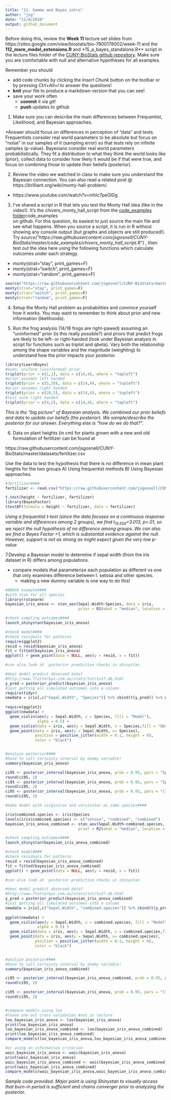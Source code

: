 ```yaml
---
title: "11. Gamma and Bayes intro"
author: "jsg"
date: "11/4/2020"
output: github_document
---
```

Before doing this, review the **Week 11** lecture set slides from 
https://sites.google.com/view/biostats/bio-7800178002/week-11 and
the  **112_more_model_extensions.R** and 
*15_a_bayes_standalone.R** script in the lecture files folder of the
[CUNY-BioStats github repository](https://github.com/jsgosnell/CUNY-BioStats). 
Make sure you are comfortable with null and alternative hypotheses for all
examples.

Remember you should

* add code chunks by clicking the *Insert Chunk* button on the toolbar or by
pressing *Ctrl+Alt+I* to answer the questions!
* **knit** your file to produce a markdown version that you can see!
* save your work often 
  * **commit** it via git!
  * **push** updates to github
  

1.  Make sure you can describe the main differences between Frequentist, Likelihood, and Bayesian approaches.

*Answer should focus on differences in perception of "data" and tests. Frequentists
consider real world parameters to be absolute but focus on "noise" in our samples
of it (sampling error) so that tests rely on infinite samples (p-value). Bayesians
consider real world parameters probabilistically. They fit a distribution to what
they think the world looks like (prior), collect data to consider how likely it 
would be if that were true, and focus on combining those to update their beliefs
(posterior).

2.  Review the video we watched in class to make sure you understand the Bayesian 
connection. You can also read a related post @ https://brilliant.org/wiki/monty-hall-problem/.
* https://www.youtube.com/watch?v=mhlc7peGlGg

3.  I've shared a script in R that lets you test the Monty Hall idea (like in 
the video!).  It's the chivers_monty_hall_script from the 
[code_examples folder](https://github.com/jsgosnell/CUNY-BioStats/tree/master/code_examples)code_examples  
on github.  For this question, its easiest to just source the main file and see what happens.
When you source a script, it is run in R without showing any console output
(but graphs and objects are still produced!).  Try 
*source("https://raw.githubusercontent.com/jsgosnell/CUNY-BioStats/master/code_examples/chivers_monty_hall_script.R")*
, then test out the idea here using the following functions which calculate outcomes
under each strategy.
* monty(strat="stay", print_games=F)
* monty(strat="switch", print_games=F)
* monty(strat="random", print_games=F)

```r
source("https://raw.githubusercontent.com/jsgosnell/CUNY-BioStats/master/code_examples/chivers_monty_hall_script.R")
monty(strat="stay", print_games=F)
monty(strat="switch", print_games=F)
monty(strat="random", print_games=F)
```

4. Setup the Monty Hall problem as probabilities and convince yourself how it works.
You may want to remember to think about prior and new information (likelihoods).

5. Run the frog analysis (14/18 frogs are right-pawed) assuming an “uninformed” 
prior (is this really possible?) and priors that predict frogs are likely to be 
left- or right-handed (look under Bayesian analysis in script for functions such
as triplot and qbeta).  Vary both the relationship among the shape variables 
and the magnitude (weighting) to understand how the prior impacts your posterior.

```r
library(LearnBayes)
#even, uniform (uninformed) prior
triplot(prior = c(1,1), data = c(14,4), where = "topleft")
#prior assumes left handed
triplot(prior = c(5,20), data = c(14,4), where = "topleft")
#prior assumes right handed 
triplot(prior = c(20,5), data = c(14,4), where = "topleft")
#less sure right handed
triplot(prior = c(4,2), data = c(14,4), where = "topleft")
```
*This is the "big picture" of Bayesian analysis. We combined our prior beliefs and
data to update our beliefs (the posterior). We sample/describe the posterior for
our answer. Everything else is "how do we do that?".*

6. Data on plant heights (in cm) for plants grown with a new and old formulation 
of fertilizer can be found at

https://raw.githubusercontent.com/jsgosnell/CUNY-BioStats/master/datasets/fertilizer.csv

Use the data to test the hypothesis that there is no difference in mean plant
heights for the two groups A) Using frequentist methods B) Using Bayesian
approaches.

```r
#fertilizer####
fertilizer <- read.csv("https://raw.githubusercontent.com/jsgosnell/CUNY-BioStats/master/datasets/fertilizer.csv")

t.test(height ~ fertilizer, fertilizer)
library(BayesFactor)
ttestBF(formula = height ~ fertilizer, data = fertilizer)
```
*Using a frequentist t-test (since the data focuses on a continuous response 
variable and differences among 2 groups), we find t~15.559~=3.013, p<.01, so we
reject the null hypothesis of no difference among groups.  We can also we find a
Bayes Factor >1, which is substantial evidence against the null. However, 
support is not as strong as might expect given the very low p-value*

7.Develop a Bayesian model to determine if sepal width (from the iris dataset in
R) differs among populations.

* compare models that parameterize each population as different vs one that only 
examines difference between I. setosa and other species.
  + making a new dummy variable is one way to do this!
  
```r
#ANOVA example####
#with stan for all species
library(rstanarm)
bayesian_iris_anova <- stan_aov(Sepal.Width~Species, data = iris, 
                                prior = R2(what = "median", location = 0.5), adapt_delta = 0.9999)

#check sampling outcomes####
launch_shinystan(bayesian_iris_anova)

#check model#### 
#check residuals for patterns
require(ggplot2)
resid = resid(bayesian_iris_anova)
fit = fitted(bayesian_iris_anova)
ggplot() + geom_point(data = NULL, aes(y = resid, x = fit))

#can also look at  posterior predictive checks in shinystan

#does model predict observed data?
#http://www.flutterbys.com.au/stats/tut/tut7.4b.html
y_pred = posterior_predict(bayesian_iris_anova)
#just getting all simulated outcomes into a column
require(tidyr)
newdata = iris[,c("Sepal.Width", "Species")] %>% cbind(t(y_pred)) %>% gather(key = "Rep", value = "Sepal.Width",
                                                                              -"Species":-"Sepal.Width")
require(ggplot2)
ggplot(newdata) + 
  geom_violin(aes(y = Sepal.Width, x = Species, fill = "Model"),
              alpha = 0.5) + 
  geom_violin(data = iris, aes(y = Sepal.Width, x = Species,fill = "Obs"), alpha = 0.5) + 
  geom_point(data = iris, aes(y = Sepal.Width, x= Species), 
             position = position_jitter(width = 0.1, height = 0),
             color = "black")


#analyze posterior####
#have to call certainty interval by dummy variable!
summary(bayesian_iris_anova)

ci95 <- posterior_interval(bayesian_iris_anova, prob = 0.95, pars = "Speciesversicolor")
round(ci95, 2)
ci95 <- posterior_interval(bayesian_iris_anova, prob = 0.95, pars = "Speciesvirginica")
round(ci95, 2)
ci95 <- posterior_interval(bayesian_iris_anova, prob = 0.95, pars = "(Intercept)")
round(ci95, 2)

#make model with virginican and versicolor as same species####

iris$combined.species <- iris$Species
levels(iris$combined.species) <- c("setosa", "combined", "combined")
bayesian_iris_anova_combined <- stan_aov(Sepal.Width~combined.species, data = iris, 
                                prior = R2(what = "median", location = 0.5), adapt_delta = 0.9999)

#check sampling outcomes####
launch_shinystan(bayesian_iris_anova_combined)

#check model#### 
#check residuals for patterns
resid = resid(bayesian_iris_anova_combined)
fit = fitted(bayesian_iris_anova_combined)
ggplot() + geom_point(data = NULL, aes(y = resid, x = fit))

#can also look at  posterior predictive checks in shinystan

#does model predict observed data?
#http://www.flutterbys.com.au/stats/tut/tut7.4b.html
y_pred = posterior_predict(bayesian_iris_anova_combined)
#just getting all simulated outcomes into a column
newdata = iris[,c("Sepal.Width", "combined.species")] %>% cbind(t(y_pred)) %>% gather(key = "Rep", value = "Sepal.Width",
                                                                             -"combined.species":-"Sepal.Width")
ggplot(newdata) + 
  geom_violin(aes(y = Sepal.Width, x = combined.species, fill = "Model"),
              alpha = 0.5) + 
  geom_violin(data = iris, aes(y = Sepal.Width, x = combined.species,fill = "Obs"), alpha = 0.5) + 
  geom_point(data = iris, aes(y = Sepal.Width, x= combined.species), 
             position = position_jitter(width = 0.1, height = 0),
             color = "black")


#analyze posterior####
#have to call certainty interval by dummy variable!
summary(bayesian_iris_anova_combined)

ci95 <- posterior_interval(bayesian_iris_anova_combined, prob = 0.95, pars = "combined.speciescombined")
round(ci95, 2)

ci95 <- posterior_interval(bayesian_iris_anova, prob = 0.95, pars = "(Intercept)")
round(ci95, 2)


#compare models using loo
#leave one out cross validation #not in lecture
loo_bayesian_iris_anova <- loo(bayesian_iris_anova)
print(loo_bayesian_iris_anova)
loo_bayesian_iris_anova_combined <- loo(bayesian_iris_anova_combined)
print(loo_bayesian_iris_anova_combined)
compare_models(loo_bayesian_iris_anova,loo_bayesian_iris_anova_combined)

#or using an information criterion
waic_bayesian_iris_anova <- waic(bayesian_iris_anova)
print(waic_bayesian_iris_anova)
waic_bayesian_iris_anova_combined <- waic(bayesian_iris_anova_combined)
print(waic_bayesian_iris_anova_combined)
compare_models(waic_bayesian_iris_anova,waic_bayesian_iris_anova_combined) #model
```
*Sample code provided. Major point is using Shinystan to visually access that
burn-in period is sufficient and chains converger prior to analyzing the posterior.*
